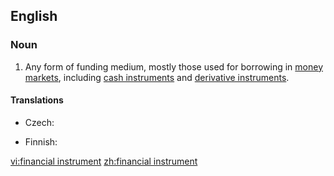 ==English==
{{wikipedia}}
===Noun===
{{en-noun|head=[[financial]] [[instrument]]}}

# {{context|finance}} Any form of funding medium, mostly those used for borrowing in [[money market]]s, including [[cash instrument]]s and [[derivative instrument]]s.

====Translations====
{{trans-top|instrument for borrowing}}
* Czech: {{t-|cs|finanční nástroj|m}}
{{trans-mid}}
* Finnish: {{t+|fi|rahoitusinstrumentti}}
{{trans-bottom}}

[[vi:financial instrument]]
[[zh:financial instrument]]